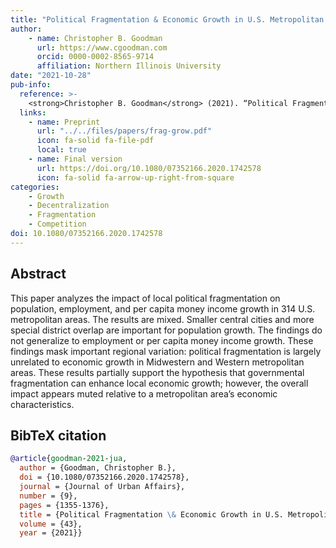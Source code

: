 ```yaml
---
title: "Political Fragmentation & Economic Growth in U.S. Metropolitan Areas"
author: 
    - name: Christopher B. Goodman
      url: https://www.cgoodman.com
      orcid: 0000-0002-8565-9714
      affiliation: Northern Illinois University
date: "2021-10-28"
pub-info:
  reference: >-
    <strong>Christopher B. Goodman</strong> (2021). “Political Fragmentation & Economic Growth in U.S. Metropolitan Areas,” <em>Journal of Urban Affairs</em> 43 (9): 1355-1376, doi: <a href="https://doi.org/10.1080/07352166.2020.1742578" target="_blank" rel="noopener noreferrer"><code>10.1080/07352166.2020.1742578</code></a>
  links:
    - name: Preprint
      url: "../../files/papers/frag-grow.pdf"
      icon: fa-solid fa-file-pdf
      local: true
    - name: Final version
      url: https://doi.org/10.1080/07352166.2020.1742578
      icon: fa-solid fa-arrow-up-right-from-square
categories:
    - Growth 
    - Decentralization 
    - Fragmentation
    - Competition
doi: 10.1080/07352166.2020.1742578
---
```


## Abstract

This paper analyzes the impact of local political fragmentation on population, employment, and per capita money income growth in 314 U.S. metropolitan areas. The results are mixed. Smaller central cities and more special district overlap are important for population growth. The findings do not generalize to employment or per capita money income growth. These findings mask important regional variation: political fragmentation is largely unrelated to economic growth in Midwestern and Western metropolitan areas. These results partially support the hypothesis that governmental fragmentation can enhance local economic growth; however, the overall impact appears muted relative to a metropolitan area's economic characteristics.  

## BibTeX citation
```bib
@article{goodman-2021-jua,
  author = {Goodman, Christopher B.},
  doi = {10.1080/07352166.2020.1742578},
  journal = {Journal of Urban Affairs},
  number = {9},
  pages = {1355-1376},
  title = {Political Fragmentation \& Economic Growth in U.S. Metropolitan Areas},
  volume = {43},
  year = {2021}}
```